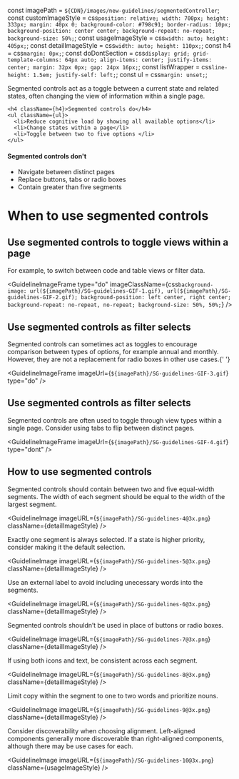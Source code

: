 const imagePath = `${CDN}/images/new-guidelines/segmentedController`;
const customImageStyle = css`
  position: relative;
  width: 700px;
  height: 333px;
  margin: 40px 0;
  background-color: #798c91;
  border-radius: 10px;
  background-position: center center;
  background-repeat: no-repeat;
  background-size: 50%;
`;
const usageImageStyle = css`
  width: auto;
  height: 405px;
`;
const detailImageStyle = css`
  width: auto;
  height: 110px;
`;
const h4 = css`
  margin: 0px;
`;
const doDontSection = css`
  display: grid;
  grid-template-columns: 64px auto;
  align-items: center;
  justify-items: center;
  margin: 32px 0px;
  gap: 24px 16px;
`;
const listWrapper = css`
  line-height: 1.5em;
  justify-self: left;
`;
const ul = css`
  margin: unset;
`;

Segmented controls act as a toggle between a current state and related states, often changing the view of information within a single page.

<div className={doDontSection}>
  <IconDo />
  <div className={listWrapper}>
    
    <h4 className={h4}>Segmented controls do</h4>
    <ul className={ul}>
      <li>Reduce cognitive load by showing all available options</li>
      <li>Change states within a page</li>
      <li>Toggle between two to five options </li>
    </ul>
  </div>

  <IconDont />
  <div className={listWrapper}>
    <h4 className={h4}>Segmented controls don't</h4>
    <ul className={ul}>
      <li>Navigate between distinct pages</li>
      <li>Replace buttons, tabs or radio boxes</li>
      <li>Contain greater than five segments </li>
    </ul>
  </div>
</div>

# When to use segmented controls

## Use segmented controls to toggle views within a page

For example, to switch between code and table views or filter data.

<GuidelineImageFrame
  type="do"
  imageClassName={css`
    background-image: url(${imagePath}/SG-guidelines-GIF-1.gif), url(${imagePath}/SG-guidelines-GIF-2.gif);
    background-position: left center, right center;
    background-repeat: no-repeat, no-repeat;
    background-size: 50%, 50%;
  `}
/>

## Use segmented controls as filter selects

Segmented controls can sometimes act as toggles to encourage comparison between types of options, for example annual and monthly. However, they are not a replacement for radio boxes in other use cases.{' '}

<GuidelineImageFrame
  imageUrl={`${imagePath}/SG-guidelines-GIF-3.gif`}
  type="do"
/>

## Use segmented controls as filter selects

Segmented controls are often used to toggle through view types within a single page. Consider using <Link href="component/tabs/guidelines/" arrowAppearance="persist">tabs</Link> to flip between distinct pages.

<GuidelineImageFrame
  imageUrl={`${imagePath}/SG-guidelines-GIF-4.gif`}
  type="dont"
/>

## How to use segmented controls

Segmented controls should contain between two and five equal-width segments. The width of each segment should be equal to the width of the largest segment.

<GuidelineImage
  imageURL={`${imagePath}/SG-guidelines-4@3x.png`}
  className={detailImageStyle}
/>

Exactly one segment is always selected. If a state is higher priority, consider making it the default selection.

<GuidelineImage
  imageURL={`${imagePath}/SG-guidelines-5@3x.png`}
  className={detailImageStyle}
/>

Use an external label to avoid including unecessary words into the segments.

<GuidelineImage
  imageURL={`${imagePath}/SG-guidelines-6@3x.png`}
  className={detailImageStyle}
/>

Segmented controls shouldn’t be used in place of buttons or radio boxes.

<GuidelineImage
  imageURL={`${imagePath}/SG-guidelines-7@3x.png`}
  className={detailImageStyle}
/>

If using both icons and text, be consistent across each segment.

<GuidelineImage
  imageURL={`${imagePath}/SG-guidelines-8@3x.png`}
  className={detailImageStyle}
/>

Limit copy within the segment to one to two words and prioritize nouns.

<GuidelineImage
  imageURL={`${imagePath}/SG-guidelines-9@3x.png`}
  className={detailImageStyle}
/>

Consider discoverability when choosing alignment. Left-aligned components generally more discoverable than right-aligned components, although there may be use cases for each.

<GuidelineImage
  imageURL={`${imagePath}/SG-guidelines-10@3x.png`}
  className={usageImageStyle}
/>
